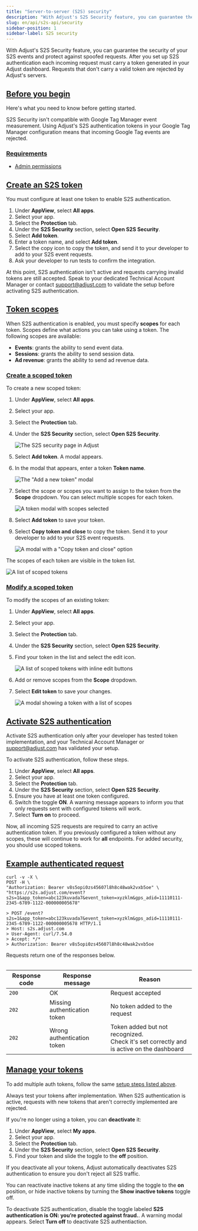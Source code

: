```yaml
---
title: "Server-to-server (S2S) security"
description: "With Adjust's S2S Security feature, you can guarantee the security of your S2S events and protect against spoofed requests."
slug: en/api/s2s-api/security
sidebar-position: 1
sidebar-label: S2S security
---
```


With Adjust's S2S Security feature, you can guarantee the security of your S2S events and protect against spoofed requests. After you set up S2S authentication each incoming request must carry a token generated in your Adjust dashboard. Requests that don't carry a valid token are rejected by Adjust's servers.

## [Before you begin](before-you-begin)

Here's what you need to know before getting started.

<Callout type="warning">

S2S Security isn't compatible with Google Tag Manager event measurement. Using Adjust's S2S authentication tokens in your Google Tag Manager configuration means that incoming Google Tag events are rejected.

</Callout>

### [Requirements](requirements)

-  [Admin permissions](https://help.adjust.com/en/article/permission-levels)

## [Create an S2S token](create-an-s2s-token)

<Callout type="important">

You must configure at least one token to enable S2S authentication.

</Callout>

1. Under **AppView**, select **All apps**.
2. Select your app.
3. Select the **Protection** tab.
4. Under the **S2S Security** section, select **Open S2S Security**.
5. Select **Add token**.
6. Enter a token name, and select **Add token**.
7. Select the copy icon to copy the token, and send it to your developer to add to your S2S event requests.
8. Ask your developer to run tests to confirm the integration.

At this point, S2S authentication isn't active and requests carrying invalid tokens are still accepted. Speak to your dedicated Technical Account Manager or contact support@adjust.com to validate the setup before activating S2S authentication.

## [Token scopes](token-scopes)

When S2S authentication is enabled, you must specify **scopes** for each token. Scopes define what actions you can take using a token. The following scopes are available:

-  **Events**: grants the ability to send event data.
-  **Sessions**: grants the ability to send session data.
-  **Ad revenue**: grants the ability to send ad revenue data.

### [Create a scoped token](create-a-scoped-token)

To create a new scoped token:

1. Under **AppView**, select **All apps**.
2. Select your app.
3. Select the **Protection** tab.
4. Under the **S2S Security** section, select **Open S2S Security**.

   ![The S2S security page in Adjust](@images/s2s/1-s2s-security.png)

5. Select **Add token**. A modal appears.
6. In the modal that appears, enter a token **Token name**.

   ![The "Add a new token" modal](@images/s2s/2-add-token-modal.png)

7. Select the scope or scopes you want to assign to the token from the **Scope** dropdown. You can select multiple scopes for each token.

   ![A token modal with scopes selected](@images/s2s/3-token-scope-modal.png)

8. Select **Add token** to save your token.
9. Select **Copy token and close** to copy the token. Send it to your developer to add to your S2S event requests.

   ![A modal with a "Copy token and close" option](@images/s2s/4-copy-token.png)

The scopes of each token are visible in the token list.

![A list of scoped tokens](@images/s2s/5-scoped-token-list.png)

### [Modify a scoped token](modify-a-scoped-token)

To modify the scopes of an existing token:

1. Under **AppView**, select **All apps**.
2. Select your app.
3. Select the **Protection** tab.
4. Under the **S2S Security** section, select **Open S2S Security**.
5. Find your token in the list and select the edit icon.

   ![A list of scoped tokens with inline edit buttons](@images/s2s/5-scoped-token-list.png)

6. Add or remove scopes from the **Scope** dropdown.
7. Select **Edit token** to save your changes.

   ![A modal showing a token with a list of scopes](@images/s2s/6-scoped-token-edit.png)

## [Activate S2S authentication](activate-s2s-authentication)

<Callout type="important">

Activate S2S authentication only after your developer has tested token implementation, and your Technical Account Manager or support@adjust.com has validated your setup.

</Callout>

To activate S2S authentication, follow these steps.

1. Under **AppView**, select **All apps**.
2. Select your app.
3. Select the **Protection** tab.
4. Under the **S2S Security** section, select **Open S2S Security**.
5. Ensure you have at least one token configured.
6. Switch the toggle **ON**. A warning message appears to inform you that only requests sent with configured tokens will work.
7. Select **Turn on** to proceed.

Now, all incoming S2S requests are required to carry an active authentication token. If you previously configured a token without any scopes, these will continue to work for **all** endpoints. For added security, you should use scoped tokens.

## [Example authenticated request](example-authenticated-request)

```console
curl -v -X \
POST -H \
"Authorization: Bearer v8s5opi0zs45607l8h8c48wak2vxb5oe" \
"https://s2s.adjust.com/event?s2s=1&app_token=abc123kuvada7&event_token=xyzklm&gps_adid=11110111-2345-6789-1122-000000005678"
```

```text
> POST /event?s2s=1&app_token=abc123kuvada7&event_token=xyzklm&gps_adid=11110111-2345-6789-1122-000000005678 HTTP/1.1
> Host: s2s.adjust.com
> User-Agent: curl/7.54.0
> Accept: */*
> Authorization: Bearer v8s5opi0zs45607l8h8c48wak2vxb5oe
```

Requests return one of the responses below.

<Table>

| Response code | Response message             | Reason                                                                                       |
| ------------- | ---------------------------- | -------------------------------------------------------------------------------------------- |
| `200`         | OK                           | Request accepted                                                                             |
| `202`         | Missing authentication token | No token added to the request                                                                |
| `202`         | Wrong authentication token   | Token added but not recognized.<br />Check it's set correctly and is active on the dashboard |

</Table>

## [Manage your tokens](manage-your-tokens)

To add multiple auth tokens, follow the same [setup steps listed above](#activate-s2s-authentication).

<Callout type="note">

Always test your tokens after implementation. When S2S authentication is active, requests with new tokens that aren't correctly implemented are rejected.

</Callout>

If you're no longer using a token, you can **deactivate** it:

1. Under **AppView**, select **My apps**.
2. Select your app.
3. Select the **Protection** tab.
4. Under the **S2S Security** section, select **Open S2S Security**.
5. Find your token and slide the toggle to the **off** position.

<Callout type="important">

If you deactivate all your tokens, Adjust automatically deactivates S2S authentication to ensure you don't reject all S2S traffic.

</Callout>

You can reactivate inactive tokens at any time sliding the toggle to the **on** position, or hide inactive tokens by turning the **Show inactive tokens** toggle off.

To deactivate S2S authentication, disable the toggle labeled **S2S authentication is ON: you’re protected against fraud.**. A warning modal appears. Select **Turn off** to deactivate S2S authentiaction.
